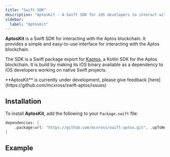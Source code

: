 ```yaml
---
title: "Swift SDK"
description: "AptosKit - A Swift SDK for iOS developers to interact with the Aptos blockchain, built on Kaptos"
sidebar:
  label: "AptosKit"
---
```



**AptosKit** is a Swift SDK for interacting with the Aptos blockchain.
It provides a simple and easy-to-use interface for interacting with the Aptos
blockchain.

The SDK is a Swift package export for [Kaptos](/build/sdks/community-sdks/kotlin-sdk), a Kotlin SDK for
the Aptos blockchain. It is build by making its iOS binary available as a
dependency to iOS developers working on native Swift projects.

<Aside type="note">
  **AptosKit** is currently under development, please give feedback [here](https://github.com/mcxross/swift-aptos/issues)
</Aside>

## Installation

To install **AptosKit**, add the following to your `Package.swift` file:

```swift filename="Package.swift"
dependencies: [
    .package(url: "https://github.com/mcxross/swift-aptos.git", .upToNextMajor(from: <version>))
]
```

## Example

<CardGrid>
  <LinkCard href="/build/sdks/community-sdks/kotlin-sdk/for-ios-devs/getting-started" title="Quickstart" description="Integrate Aptos in < 5 minutes" />

  <LinkCard href="https://github.com/mcxross/swift-aptos/tree/main/iOSDemo/iOSDemo" title="iOS Demo" description="Sample iOS app using AptosKit" target="_blank" />
</CardGrid>
